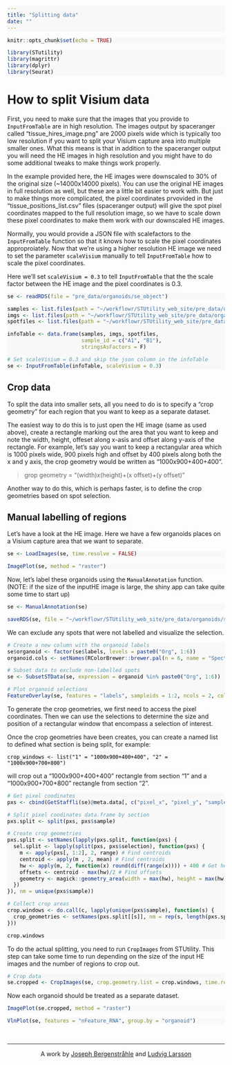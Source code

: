 ```yaml
---
title: "Splitting data"
date: ""
---
```


<style type="text/css">
div.main-container {
  background-color: #FFFFFF !important;
  max-width: 1800px;
  margin-left: auto;
  margin-right: auto;
}
</style>

<style>
#TOC {
  background: url("https://www.spatialresearch.org/wp-content/uploads/2019/09/str-logo-spatial_research_3@2x.png");
  background-size: contain;
  padding-top: 100px !important;
  background-repeat: no-repeat;
  width: 500px;
  color: black;
  border-color: #FFFFFF !important;
}
</style>

<style> code, pre{
  background-color: #F8F8F8 !important;
  color: black !important;
}
</style>

<style> .watch-out {
  background-color: #F0F0F0;
  border: 1px #F0F0F0;
}
<style>

<style> 
body {
  color: black;
  font-size: 20pt;
}
</style>

```r
knitr::opts_chunk$set(echo = TRUE)
```

```r
library(STutility)
library(magrittr)
library(dplyr)
library(Seurat)
```

# How to split Visium data

First, you need to make sure that the images that you provide to `InputFromTable` are in high resolution. The images output by spaceranger called "tissue_hires_image.png" are 2000 pixels wide which is typically too low resolution if you want to split your Visium capture area into multiple smaller ones. 
What this means is that in addition to the spaceranger output you will need the HE images in high resolution and you might have to do some additional tweaks to make things work properly.

In the example provided here, the HE images were downscaled to 30% of the original size (~14000x14000 pixels). You can use the original HE images in full resolution as well, but these are a little bit easier to work with. But just to make things more complicated, the pixel coordinates prvovided in the "tissue_positions_list.csv" files (spaceranger output) will give the spot pixel coordinates mapped to the full resolution image, so we have to scale down these pixel coordinates to make them work with our downscaled HE images. 

Normally, you would provide a JSON file with scalefactors to the `InputFromTable` function so that it knows how to scale the pixel coordinates approproiately. Now that we're using a higher resolution HE image we need to set the parameter `scaleVisium` manually to tell `InputFromTable` how to scale the pixel coordinates.

Here we'll set `scaleVisium = 0.3` to tell `InputFromTable` that the the scale factor between the HE image and the pixel coordinates is 0.3.

```r
se <- readRDS(file = "pre_data/organoids/se_object")
```

```r

samples <- list.files(path = "~/workflowr/STUtility_web_site/pre_data/organoids/", pattern = "filtered_feature_bc_matrix.h5", recursive = T, full.names = T)
imgs <- list.files(path = "~/workflowr/STUtility_web_site/pre_data/organoids/", pattern = "small.jpg", recursive = T, full.names = T)
spotfiles <- list.files(path = "~/workflowr/STUtility_web_site/pre_data/organoids/", pattern = "tissue_positions_list.csv", recursive = T, full.names = T)

infoTable <- data.frame(samples, imgs, spotfiles, 
                        sample_id = c("A1", "B1"), 
                        stringsAsFactors = F)

# Set scaleVisium = 0.3 and skip the json column in the infoTable
se <- InputFromTable(infoTable, scaleVisium = 0.3)

```

## Crop data

To split the data into smaller sets, all you need to do is to specify a "crop geometry" for each region that you want to keep as a separate dataset.

The easiest way to do this is to just open the HE image (same as used above), create a rectangle marking out the area that you want to keep and note the width, height, offeset along x-asis and offset along y-axis of the rectangle. For example, let's say you want to keep a rectangular area which is 1000 pixels wide, 900 pixels high and offset by 400 pixels along both the x and y axis, the crop geometry would be written as "1000x900+400+400".

> grop geometry = "(width)x(height)+(x offset)+(y offset)"

Another way to do this, which is perhaps faster, is to define the crop geometries based on spot selection.

## Manual labelling of regions

Let's have a look at the HE image. Here we have a few organoids places on a Visium capture area that we want to separate.

```r
se <- LoadImages(se, time.resolve = FALSE)
```

```r
ImagePlot(se, method = "raster")
```

Now, let's label these organoids using the `ManualAnnotation` function. (NOTE: if the size of the inputHE image is large, the shiny app can take quite some time to start up)

```r
se <- ManualAnnotation(se)
```
```r
saveRDS(se, file = "~/workflowr/STUtility_web_site/pre_data/organoids/se_object")
```

We can exclude any spots that were not labelled and visualize the selection.

```r

# Create a new column with the organoid labels
se$organoid <- factor(se$labels, levels = paste0("Org", 1:6))
organoid.cols <- setNames(RColorBrewer::brewer.pal(n = 6, name = "Spectral"), nm = paste0("Org", 1:6))

# Subset data to exclude non-labelled spots 
se <- SubsetSTData(se, expression = organoid %in% paste0("Org", 1:6))

# Plot organoid selections
FeatureOverlay(se, features = "labels", sampleids = 1:2, ncols = 2, cols = organoid.cols)
```

To generate the crop geometries, we first need to access the pixel coordinates. Then we can use the selections to determine the size and position of a rectangular window that encompass a selection of interest.

Once the crop geometries have been creates, you can create a named list to defined what section is being split, for example:

`crop_windows <- list("1" = "1000x900+400+400", "2" = "1000x900+700+800")` 

will crop out a "1000x900+400+400" rectangle from section "1" and a "1000x900+700+800" rectangle from section "2".

```r

# Get pixel coodinates 
pxs <- cbind(GetStaffli(se)@meta.data[, c("pixel_x", "pixel_y", "sample")], selection = se$organoid)

# Split pixel coodinates data.frame by section
pxs.split <- split(pxs, pxs$sample)

# Create crop geometries
pxs.split <- setNames(lapply(pxs.split, function(pxs) {
  sel.split <- lapply(split(pxs, pxs$selection), function(pxs) {
    m <- apply(pxs[, 1:2], 2, range) # Find centroids
    centroid <- apply(m , 2, mean) # Find centroids
    hw <- apply(m, 2, function(x) round(diff(range(x)))) + 400 # Get height/width and add some extra space
    offsets <- centroid - max(hw)/2 # Find offsets
    geometry <- magick::geometry_area(width = max(hw), height = max(hw), x_off = offsets[1], y_off = offsets[2])
  })
}), nm = unique(pxs$sample))

# Collect crop areas
crop.windows <- do.call(c, lapply(unique(pxs$sample), function(s) {
  crop_geometries <- setNames(pxs.split[[s]], nm = rep(s, length(pxs.split[[s]])))
}))

crop.windows

```

To do the actual splitting, you need to run `CropImages` from STUtility. This step can take some time to run depending on the size of the input HE images and the number of regions to crop out.

```r

# Crop data
se.cropped <- CropImages(se, crop.geometry.list = crop.windows, time.resolve = TRUE, verbose = TRUE)

```

Now each organoid should be treated as a separate dataset.

```r

ImagePlot(se.cropped, method = "raster")

```

```r

VlnPlot(se, features = "nFeature_RNA", group.by = "organoid")

```


&nbsp;
<hr />
<p style="text-align: center;">A work by <a href="mailto: j.bergenstrahle@scilifelab.se">Joseph Bergenstråhle</a> and <a href="mailto: ludvig.larsson@scilifelab.se">Ludvig Larsson</a></p>

<!-- Add icon library -->
<link rel="stylesheet" href="https://cdnjs.cloudflare.com/ajax/libs/font-awesome/4.7.0/css/font-awesome.min.css">

<!-- Add font awesome icons -->
<p style="text-align: center;">
    <a href="https://www.spatialresearch.org" class="fa fa-beer"></a>
</p>

&nbsp;